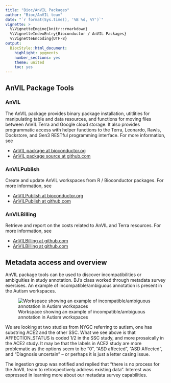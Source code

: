 ```yaml
---
title: "Bioc/AnVIL Packages"
author: "Bioc/AnVIL team"
date: "`r format(Sys.time(), '%B %d, %Y')`"
vignette: >
  %\VignetteEngine{knitr::rmarkdown}
  %\VignetteIndexEntry{Bioconductor / AnVIL Packages}
  %\VignetteEncoding{UTF-8}
output:
  BiocStyle::html_document:
    highlight: pygments
    number_sections: yes
    theme: united
    toc: yes
---
```


## AnVIL Package Tools

### AnVIL

The AnVIL package provides binary package installation, utitlities for manipulating
table and data resources, and functions for moving files between AnVIL Terra and 
Google cloud storage. It also provides programmatic access with helper functions
to the Terra, Leonardo, Rawls, Dockstore, and Gen3 RESTful programming interface.
For more information, see

- [AnVIL package at bioconductor.og](https://bioconductor.org/packages/AnVIL)
- [AnVIL package source at github.com](https://github.com/Bioconductor/AnVIL)

### AnVILPublish

Create and update AnVIL workspaces from R / Bioconductor packages. For more
information, see

* [AnVILPublish at bioconductor.org](https://bioconductor.org/packages/AnVILPublish)
* [AnVILPublish at github.com](https://github.com/Bioconductor/AnVILPublish)

### AnVILBilling

Retrieve and report on the costs related to AnVIL and Terra resources. For
more information, see

* [AnVILBilling at github.com](https://bioconductor.org/packages/AnVILBilling)
* [AnVILBilling at github.com](https://github.com/vjcitn/AnVILBilling)

## Metadata access and overview

AnVIL package tools can be used to discover incompatibilities or ambiguities
in study annotation. BJ’s class worked through metadata survey exercises. An
example of incompatible/ambiguous annotation is present in the Autism workspaces.

![Workspace showing an example of incompatible/ambiguous annotation in Autism
workspaces](images/ccdgAFF.png "Incompatible/Ambiguous Annotation in Autism Workspaces")

We are looking at two studies from NYGC referring to autism, one has substring
ACE2 and the other SSC. What we see above is that AFFECTION_STATUS is coded 1/2 in
the SSC study, and more prosaically in the ACE2 study. It may be that the labels
in ACE2 study are more problematic as the options seem to be "0", "ASD affected",
"ASD Affected", and "Diagnosis uncertain" – or perhaps it is just a
letter casing issue.

The ingestion group was notified and replied that "there is no process for the
AnVIL team to retrospectively address existing data". Interest was expressed in
learning more about our metadata survey capabilities.
